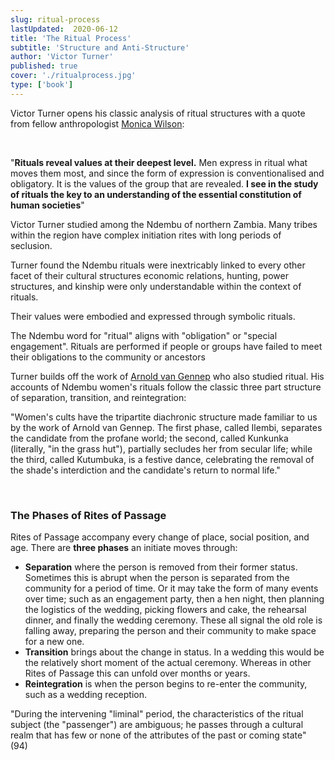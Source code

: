 ```yaml
---
slug: ritual-process
lastUpdated:  2020-06-12
title: 'The Ritual Process'
subtitle: 'Structure and Anti-Structure'
author: 'Victor Turner'
published: true
cover: './ritualprocess.jpg'
type: ['book']
---
```



Victor Turner opens his classic analysis of ritual structures with a quote from fellow anthropologist [Monica Wilson](https://en.wikipedia.org/wiki/Monica_Wilson):

<br />

<SimpleCard width="760px">

"**Rituals reveal values at their deepest level.** Men express in ritual what moves them most, and since the form of expression is conventionalised and obligatory.
It is the values of the group that are revealed. __I see in the study of rituals the key to an understanding of the essential constitution of human societies__"

</SimpleCard>

Victor Turner studied among the Ndembu of northern Zambia. Many tribes within the region have complex initiation rites with long periods of seclusion.

Turner found the Ndembu rituals were inextricably linked to every other facet of their cultural structures 
economic relations, hunting, power structures, and kinship were only understandable within the context of rituals.

Their values were embodied and expressed through symbolic rituals.

The Ndembu word for "ritual" aligns with "obligation" or "special engagement". Rituals are performed if people or groups have failed to meet their obligations to the community or ancestors

Turner builds off the work of [Arnold van Gennep](https://en.wikipedia.org/wiki/Arnold_van_Gennep) who also studied ritual. His accounts of Ndembu women's rituals follow the classic three part structure of separation, transition, and reintegration:

"Women's cults have the tripartite diachronic structure made familiar to us by the work of Arnold van Gennep. The first phase, called Ilembi, separates the candidate from the profane world; the second, called Kunkunka (literally, "in the grass hut"), partially secludes her from secular life; while the third, called Kutumbuka, is a festive dance, celebrating the removal of the shade's interdiction and the candidate's return to normal life."

<br />

### The Phases of Rites of Passage

Rites of Passage accompany every change of place, social position, and age. There are **three phases** an initiate moves through:

- **Separation** where the person is removed from their former status. Sometimes this is abrupt when the person is separated from the community for a period of time. Or it may take the form of many events over time; such as an engagement party, then a hen night, then planning the logistics of the wedding, picking flowers and cake, the rehearsal dinner, and finally the wedding ceremony. These all signal the old role is falling away, preparing the person and their community to make space for a new one.
- **Transition** brings about the change in status. In a wedding this would be the relatively short moment of the actual ceremony. Whereas in other Rites of Passage this can unfold over months or years.
- **Reintegration** is when the person begins to re-enter the community, such as a wedding reception.


"During the intervening "liminal" period, the characteristics of the ritual subject (the "passenger") are ambiguous; he passes through a cultural realm that has few or none of the attributes of the past or coming state" (94)


